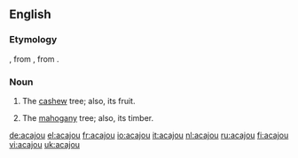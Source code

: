 ==English==
===Etymology===
{{etyl|fr}}, from {{etyl|pt}} {{term|acajú|lang=pt}}, from {{etyl|tup|en}} {{term|acajuba}}.

===Noun===
{{en-noun}}

#{{trees}} The [[cashew]] tree; also, its fruit.
#{{trees}} The [[mahogany]] tree; also, its timber.

[[de:acajou]]
[[el:acajou]]
[[fr:acajou]]
[[io:acajou]]
[[it:acajou]]
[[nl:acajou]]
[[ru:acajou]]
[[fi:acajou]]
[[vi:acajou]]
[[uk:acajou]]
